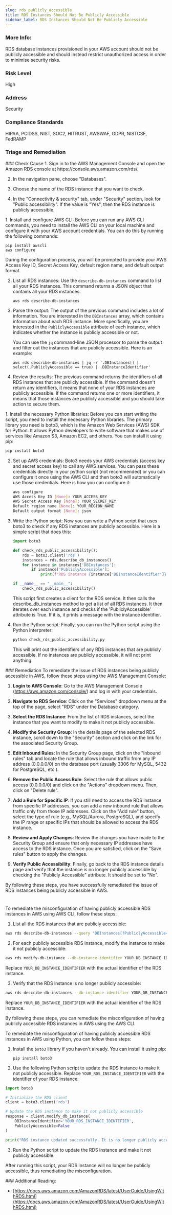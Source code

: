 ```yaml
---
slug: rds_publicly_accessible
title: RDS Instances Should Not Be Publicly Accessible
sidebar_label: RDS Instances Should Not Be Publicly Accessible
---
```


### More Info:

RDS database instances provisioned in your AWS account should not be publicly accessible and should instead restrict unauthorized access in order to minimise security risks.

### Risk Level

High

### Address

Security

### Compliance Standards

HIPAA, PCIDSS, NIST, SOC2, HITRUST, AWSWAF, GDPR, NISTCSF, FedRAMP


### Triage and Remediation
<Tabs>

<Tab title='Cause'>
### Check Cause
<AccordionGroup>
<Accordion title='Using Console' defaultOpen='true'>
1. Sign in to the AWS Management Console and open the Amazon RDS console at https://console.aws.amazon.com/rds/.

2. In the navigation pane, choose "Databases".

3. Choose the name of the RDS instance that you want to check.

4. In the "Connectivity & security" tab, under "Security" section, look for "Public accessibility". If the value is "Yes", then the RDS instance is publicly accessible.
</Accordion>

<Accordion title='Using CLI'>
1. Install and configure AWS CLI: Before you can run any AWS CLI commands, you need to install the AWS CLI on your local machine and configure it with your AWS account credentials. You can do this by running the following commands:

   ```
   pip install awscli
   aws configure
   ```

   During the configuration process, you will be prompted to provide your AWS Access Key ID, Secret Access Key, default region name, and default output format.

2. List all RDS instances: Use the `describe-db-instances` command to list all your RDS instances. This command returns a JSON object that contains all your RDS instances.

   ```
   aws rds describe-db-instances
   ```

3. Parse the output: The output of the previous command includes a lot of information. You are interested in the `DBInstances` array, which contains information about each RDS instance. More specifically, you are interested in the `PubliclyAccessible` attribute of each instance, which indicates whether the instance is publicly accessible or not.

   You can use the `jq` command-line JSON processor to parse the output and filter out the instances that are publicly accessible. Here is an example:

   ```
   aws rds describe-db-instances | jq -r '.DBInstances[] | select(.PubliclyAccessible == true) | .DBInstanceIdentifier'
   ```

4. Review the results: The previous command returns the identifiers of all RDS instances that are publicly accessible. If the command doesn't return any identifiers, it means that none of your RDS instances are publicly accessible. If the command returns one or more identifiers, it means that those instances are publicly accessible and you should take action to secure them.
</Accordion>

<Accordion title='Using Python'>
1. Install the necessary Python libraries: Before you can start writing the script, you need to install the necessary Python libraries. The primary library you need is boto3, which is the Amazon Web Services (AWS) SDK for Python. It allows Python developers to write software that makes use of services like Amazon S3, Amazon EC2, and others. You can install it using pip:

   ```bash
   pip install boto3
   ```

2. Set up AWS credentials: Boto3 needs your AWS credentials (access key and secret access key) to call any AWS services. You can pass these credentials directly in your python script (not recommended) or you can configure it once using the AWS CLI and then boto3 will automatically use those credentials. Here is how you can configure it:

   ```bash
   aws configure
   AWS Access Key ID [None]: YOUR_ACCESS_KEY
   AWS Secret Access Key [None]: YOUR_SECRET_KEY
   Default region name [None]: YOUR_REGION_NAME
   Default output format [None]: json
   ```

3. Write the Python script: Now you can write a Python script that uses boto3 to check if any RDS instances are publicly accessible. Here is a simple script that does this:

   ```python
   import boto3

   def check_rds_public_accessibility():
       rds = boto3.client('rds')
       instances = rds.describe_db_instances()
       for instance in instances['DBInstances']:
           if instance['PubliclyAccessible']:
               print(f"RDS instance {instance['DBInstanceIdentifier']} is publicly accessible")

   if __name__ == "__main__":
       check_rds_public_accessibility()
   ```

   This script first creates a client for the RDS service. It then calls the describe_db_instances method to get a list of all RDS instances. It then iterates over each instance and checks if the 'PubliclyAccessible' attribute is True. If it is, it prints a message with the instance identifier.

4. Run the Python script: Finally, you can run the Python script using the Python interpreter:

   ```bash
   python check_rds_public_accessibility.py
   ```

   This will print out the identifiers of any RDS instances that are publicly accessible. If no instances are publicly accessible, it will not print anything.
</Accordion>

</AccordionGroup>
</Tab>

<Tab title='Remediation'>
### Remediation

<AccordionGroup>
<Accordion title='Using Console' defaultOpen='true'>
To remediate the issue of RDS instances being publicly accessible in AWS, follow these steps using the AWS Management Console:

1. **Login to AWS Console**: Go to the AWS Management Console (https://aws.amazon.com/console/) and log in with your credentials.

2. **Navigate to RDS Service**: Click on the "Services" dropdown menu at the top of the page, select "RDS" under the Database category.

3. **Select the RDS Instance**: From the list of RDS instances, select the instance that you want to modify to make it not publicly accessible.

4. **Modify the Security Group**: In the details page of the selected RDS instance, scroll down to the "Security" section and click on the link for the associated Security Group.

5. **Edit Inbound Rules**: In the Security Group page, click on the "Inbound rules" tab and locate the rule that allows inbound traffic from any IP address (0.0.0.0/0) on the database port (usually 3306 for MySQL, 5432 for PostgreSQL, etc.).

6. **Remove the Public Access Rule**: Select the rule that allows public access (0.0.0.0/0) and click on the "Actions" dropdown menu. Then, click on "Delete rule".

7. **Add a Rule for Specific IP**: If you still need to access the RDS instance from specific IP addresses, you can add a new inbound rule that allows traffic only from those IP addresses. Click on the "Add rule" button, select the type of rule (e.g., MySQL/Aurora, PostgreSQL), and specify the IP range or specific IPs that should be allowed to access the RDS instance.

8. **Review and Apply Changes**: Review the changes you have made to the Security Group and ensure that only necessary IP addresses have access to the RDS instance. Once you are satisfied, click on the "Save rules" button to apply the changes.

9. **Verify Public Accessibility**: Finally, go back to the RDS instance details page and verify that the instance is no longer publicly accessible by checking the "Publicly Accessible" attribute. It should be set to "No".

By following these steps, you have successfully remediated the issue of RDS instances being publicly accessible in AWS.

#
</Accordion>

<Accordion title='Using CLI'>
To remediate the misconfiguration of having publicly accessible RDS instances in AWS using AWS CLI, follow these steps:

1. List all the RDS instances that are publicly accessible:
```bash
aws rds describe-db-instances --query "DBInstances[?PubliclyAccessible=='true'].DBInstanceIdentifier" --output text
```

2. For each publicly accessible RDS instance, modify the instance to make it not publicly accessible:
```bash
aws rds modify-db-instance --db-instance-identifier YOUR_DB_INSTANCE_IDENTIFIER --no-publicly-accessible
```
Replace `YOUR_DB_INSTANCE_IDENTIFIER` with the actual identifier of the RDS instance.

3. Verify that the RDS instance is no longer publicly accessible:
```bash
aws rds describe-db-instances --db-instance-identifier YOUR_DB_INSTANCE_IDENTIFIER --query "DBInstances[0].PubliclyAccessible"
```
Replace `YOUR_DB_INSTANCE_IDENTIFIER` with the actual identifier of the RDS instance.

By following these steps, you can remediate the misconfiguration of having publicly accessible RDS instances in AWS using the AWS CLI.
</Accordion>

<Accordion title='Using Python'>
To remediate the misconfiguration of having publicly accessible RDS instances in AWS using Python, you can follow these steps:

1. Install the `boto3` library if you haven't already. You can install it using pip:
   ```
   pip install boto3
   ```

2. Use the following Python script to update the RDS instance to make it not publicly accessible. Replace `YOUR_RDS_INSTANCE_IDENTIFIER` with the identifier of your RDS instance:

```python
import boto3

# Initialize the RDS client
client = boto3.client('rds')

# Update the RDS instance to make it not publicly accessible
response = client.modify_db_instance(
    DBInstanceIdentifier='YOUR_RDS_INSTANCE_IDENTIFIER',
    PubliclyAccessible=False
)

print("RDS instance updated successfully. It is no longer publicly accessible.")
```

3. Run the Python script to update the RDS instance and make it not publicly accessible.

After running this script, your RDS instance will no longer be publicly accessible, thus remediating the misconfiguration.
</Accordion>

</AccordionGroup>
</Tab>
</Tabs>
### Additional Reading:

- [https://docs.aws.amazon.com/AmazonRDS/latest/UserGuide/UsingWithRDS.html](https://docs.aws.amazon.com/AmazonRDS/latest/UserGuide/UsingWithRDS.html) 

